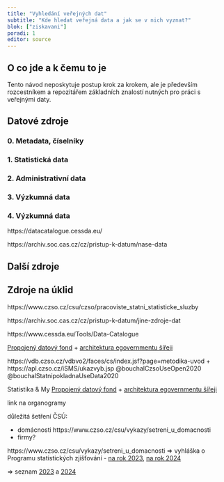 ```yaml
---
title: "Vyhledání veřejných dat"
subtitle: "Kde hledat veřejná data a jak se v nich vyznat?"
blok: ["ziskavani"]
poradi: 1
editor: source
---
```


## O co jde a k čemu to je

Tento návod neposkytuje postup krok za krokem, ale je především rozcestníkem a repozitářem základních znalostí nutných pro práci s veřejnými daty.

## Datové zdroje

### 0. Metadata, číselníky

### 1. Statistická data

### 2. Administrativní data

### 3. Výzkumná data

### 4. Výzkumná data

https://datacatalogue.cessda.eu/

https://archiv.soc.cas.cz/cz/pristup-k-datum/nase-data

## Další zdroje

## Zdroje na úklid

https://www.czso.cz/csu/czso/pracoviste_statni_statisticke_sluzby

https://archiv.soc.cas.cz/cz/pristup-k-datum/jine-zdroje-dat


https://www.cessda.eu/Tools/Data-Catalogue 


[Propojený datový fond](https://archi.gov.cz/znalostni_baze:ga_ppdf?s[]=propojen%C3%BD%2A&s[]=datov%C3%BD%2A&s[]=fond%2A) + [architektura egovernmentu šířeji](https://archi.gov.cz/)

https://vdb.czso.cz/vdbvo2/faces/cs/index.jsf?page=metodika-uvod + https://apl.czso.cz/iSMS/ukazvyb.jsp
@bouchalCzsoUseOpen2020
@bouchalStatnipokladnaUseData2020

Statistika & My
[Propojený datový fond](https://archi.gov.cz/znalostni_baze:ga_ppdf?s[]=propojen%C3%BD%2A&s[]=datov%C3%BD%2A&s[]=fond%2A) + [architektura egovernmentu šířeji](https://archi.gov.cz/)

link na organogramy

důležitá šetření ČSÚ: 

- domácnosti https://www.czso.cz/csu/vykazy/setreni_u_domacnosti
- firmy?

https://www.czso.cz/csu/vykazy/setreni_u_domacnosti => vyhláška o Programu statistických zjišťování - [na rok 2023](https://www.zakonyprolidi.cz/cs/2022-324), [na rok 2024](https://www.zakonyprolidi.cz/monitor/7724336.htm)

=> seznam [2023](https://www.czso.cz/csu/vykazy/program-statistickych-zjistovani-na-rok-2023) a [2024](https://www.czso.cz/csu/vykazy/program-statistickych-zjistovani-na-rok-2024)



